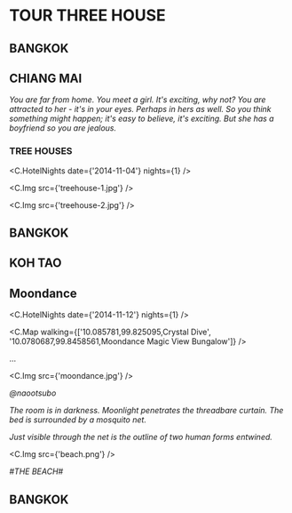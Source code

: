 # TOUR THREE HOUSE

## BANGKOK

## CHIANG MAI

_You are far from home._
_You meet a girl._
_It's exciting, why not?_
_You are attracted to her - it's in your eyes._
_Perhaps in hers as well._
_So you think something might happen; it's easy to believe, it's exciting._
_But she has a boyfriend so you are jealous._

### TREE HOUSES

<C.HotelNights date={'2014-11-04'} nights={1} />

<C.Img src={'treehouse-1.jpg'} />

<C.Img src={'treehouse-2.jpg'} />

## BANGKOK

## KOH TAO

## Moondance

<C.HotelNights date={'2014-11-12'} nights={1} />

<C.Map walking={['10.085781,99.825095,Crystal Dive', '10.0780687,99.8458561,Moondance Magic View Bungalow']} />

...

<C.Img src={'moondance.jpg'} />

_@naootsubo_

_The room is in darkness. Moonlight penetrates the threadbare curtain. The bed is surrounded by a mosquito net._

_Just visible through the net is the outline of two human forms entwined._

<C.Img src={'beach.png'} />

_#THE BEACH#_

## BANGKOK
